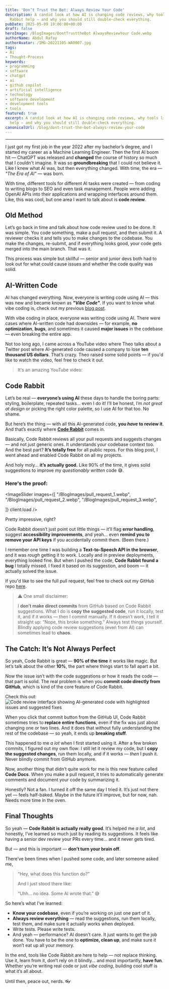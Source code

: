 ```yaml
---
title: 'Don’t Trust the Bot: Always Review Your Code'
description: A candid look at how AI is changing code reviews, why tools like Code
  Rabbit help — and why you should still double-check everything.
pubDate: 2025-05-09 19:00:00+00:00
draft: false
heroImage: /BlogImages/DontTrusttheBot AlwaysReviewYour Code.webp
authorName: Abdul Rafay
authorAvatar: /IMG-20221105-WA0007.jpg
tags:
- Ai
- Thought-Process
keywords:
- programming
- software
- chatgpt
- ai
- github copilot
- artificial intelligence
- technology
- software development
- development tools
- tools
featured: true
excerpt: A candid look at how AI is changing code reviews, why tools like Code Rabbit
  help — and why you should still double-check everything.
canonicalUrl: /blog/dont-trust-the-bot-always-review-your-code
---
```


---

I just got my first job in the year 2022 after my bachelor’s degree, and I started my career as a Machine Learning Engineer. Then the first AI boom hit — ChatGPT was released and **changed** the course of history so much that I couldn't imagine. It was so **groundbreaking** that I could not believe it. Like I knew what AI was, but then everything changed. With time, the era — _"The Era of AI"_ — was born.

With time, different tools for different AI tasks were created — from coding to writing blogs to SEO and even task management. People were adding OpenAI APIs into their applications and wrapping interfaces around them. Like, this was cool, but one area I want to talk about is **code review**.

## Old Method

Let’s go back in time and talk about how code review used to be done. It was simple. You code something, make a pull request, and then submit it. A reviewer checks it and tells you to make changes to the codebase. You make the changes, re-submit, and if everything looks good, your code gets merged into the main branch. That was it.

This process was simple but skillful — senior and junior devs both had to look out for what could cause issues and whether the code quality was solid.

## AI-Written Code

AI has changed everything. Now, everyone is writing code using AI — this was new and became known as **_"Vibe Code"_**. If you want to know what vibe coding is, check out my previous [blog post](/blog/rise-of-vibe-coding/).

With vibe coding in place, everyone was writing code using AI. There were cases where AI-written code had downsides — for example, **no optimization**, **bugs**, and sometimes it caused **major issues** in the codebase — even breaking the entire app.

Not too long ago, I came across a YouTube video where Theo talks about a Twitter post where AI-generated code caused a company to lose **ten thousand US dollars**. That’s crazy. Theo raised some solid points — if you'd like to watch the video, feel free to check it out.

> It's an amazing YouTube video:

<VideoEmbed
  src="https://www.youtube.com/embed/BnVY1NDn4Mg?si=CVHeQgKhvi3I207w"
  title="YouTube video player"
/>

## Code Rabbit

Let’s be real — **everyone’s using AI** these days to handle the boring parts: styling, boilerplate, repeated tasks... even I do it! I’ll be honest, I’m _not great at design_ or picking the right color palette, so I use AI for that too. No shame.

But here’s the thing — with all this AI-generated code, **you _have_ to review it**. And that’s exactly where **[Code Rabbit](https://www.coderabbit.ai/)** comes in.

Basically, Code Rabbit reviews all your pull requests and suggests changes — and not just generic ones. It understands your codebase context too. And the best part? **It’s totally free** for all public repos. For this blog post, I went ahead and enabled Code Rabbit on all my projects.

And holy moly… **it’s actually good.**
Like 90% of the time, it gives solid suggestions to improve my _questionably written_ code 😅.

### Here's the proof:

<ImageSlider
  images={[
    "/BlogImages/pull_request_1.webp",
    "/BlogImages/pull_request_2.webp",
    "/BlogImages/pull_request_3.webp",

]}
client:load
/>

Pretty impressive, right?

Code Rabbit doesn’t just point out little things — it’ll flag **error handling**, suggest **accessibility improvements**, and yeah... even **remind you to remove your API keys** if you accidentally commit them. (Been there.)

I remember one time I was building a **Text-to-Speech API in the browser**, and it was _rough_ getting it to work. Locally and in preview deployments, everything looked fine. But when I pushed the code, **Code Rabbit found a bug** I totally missed. I fixed it based on its suggestion, and boom — it actually solved the issue.

If you'd like to see the full pull request, feel free to check out my GitHub repo [here](https://github.com/rafay99-epic/Astro-Portfolio-Blog/pull/95).

> ⚠️ One small disclaimer:
>
> I **don’t make direct commits** from GitHub based on Code Rabbit suggestions.
> What I do is **copy the suggested code**, run it locally, test it, and if it works — then I commit manually.
> If it doesn’t work, I tell it straight up: “Nope, this broke something.” Always test things yourself. Blindly applying code review suggestions (even from AI) can sometimes lead to **chaos**.

## The Catch: It’s Not Always Perfect

So yeah, Code Rabbit is great — **90% of the time** it works like magic. But let’s talk about the other **10%**, the part where things start to fall apart a bit.

Now the issue isn’t with the code suggestions or how it reads the code — that part is solid. The real problem is when you **commit code directly from GitHub**, which is kind of the core feature of Code Rabbit.

Check this out:
![Code review interface showing AI-generated code with highlighted issues and suggested fixes](/BlogImages/problem_1.webp)

When you click that commit button from the GitHub UI, Code Rabbit sometimes tries to **replace entire functions**, even if the fix was just about changing one or two lines. And it does that without fully understanding the rest of the codebase — so yeah, it ends up **breaking stuff**.

This happened to me _a lot_ when I first started using it. After a few broken commits, I figured out my own flow:
I still let it review my code, but I **copy the suggested changes**, run them locally, and if it works — _then_ I push it. Never blindly commit from GitHub anymore.

Now, another thing that didn’t quite work for me is this new feature called **Code Docs**. When you make a pull request, it tries to automatically generate comments and document your code by summarizing it.

Honestly? Not a fan.
I turned it off the same day I tried it. It’s just not there yet — feels half-baked. Maybe in the future it’ll improve, but for now, nah. Needs more time in the oven.

## Final Thoughts

So yeah — **Code Rabbit is actually really good**.
It’s helped me _a lot_, and honestly, I’ve learned so much just by reading its suggestions. It feels like having a senior dev review your PRs every time… and it never gets tired.

But — and this is important — **don’t turn your brain off**.

There’ve been times when I pushed some code, and later someone asked me,

> “Hey, what does this function do?”
>
> And I just stood there like:
>
> “Uhh… no idea. Some AI wrote that.” 😅

So here’s what I’ve learned:

- **Know your codebase**, even if you’re working on just one part of it.
- **Always review everything** — read the suggestions, run them locally, test them, and make sure it actually works when deployed.
- Write tests. Please write tests.
- And yeah — performance? AI doesn’t care. It just wants to get the job done. You have to be the one to **optimize, clean up**, and make sure it won’t eat up all your memory.

In the end, tools like Code Rabbit are here to help — not replace thinking.
Use it, learn from it, don’t rely on it blindly… and most importantly, **have fun**. Whether you’re writing real code or just _vibe coding_, building cool stuff is what it’s all about.

Until then, peace out, nerds. 👓
